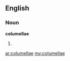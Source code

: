 ==English==

===Noun===
'''columellae'''

# {{plural of|columella}}

[[ar:columellae]]
[[my:columellae]]